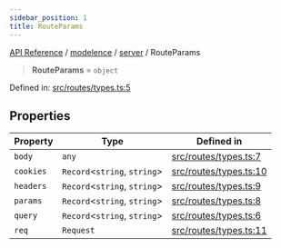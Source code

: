 ```yaml
---
sidebar_position: 1
title: RouteParams
---
```


[API Reference](/api-reference/modelence/server/type-aliases/../../../index) / [modelence](/api-reference/modelence/server/type-aliases/../../index) / [server](/api-reference/modelence/server/type-aliases/../index) / RouteParams

> **RouteParams** = `object`

Defined in: [src/routes/types.ts:5](https://github.com/modelence/modelence/blob/7e5aaad36b6290854f32f400608c1fe022c3eb0b/packages/modelence/src/routes/types.ts#L5)

## Properties

| Property | Type | Defined in |
| ------ | ------ | ------ |
| <a id="body"></a> `body` | `any` | [src/routes/types.ts:7](https://github.com/modelence/modelence/blob/7e5aaad36b6290854f32f400608c1fe022c3eb0b/packages/modelence/src/routes/types.ts#L7) |
| <a id="cookies"></a> `cookies` | `Record`\<`string`, `string`\> | [src/routes/types.ts:10](https://github.com/modelence/modelence/blob/7e5aaad36b6290854f32f400608c1fe022c3eb0b/packages/modelence/src/routes/types.ts#L10) |
| <a id="headers"></a> `headers` | `Record`\<`string`, `string`\> | [src/routes/types.ts:9](https://github.com/modelence/modelence/blob/7e5aaad36b6290854f32f400608c1fe022c3eb0b/packages/modelence/src/routes/types.ts#L9) |
| <a id="params"></a> `params` | `Record`\<`string`, `string`\> | [src/routes/types.ts:8](https://github.com/modelence/modelence/blob/7e5aaad36b6290854f32f400608c1fe022c3eb0b/packages/modelence/src/routes/types.ts#L8) |
| <a id="query"></a> `query` | `Record`\<`string`, `string`\> | [src/routes/types.ts:6](https://github.com/modelence/modelence/blob/7e5aaad36b6290854f32f400608c1fe022c3eb0b/packages/modelence/src/routes/types.ts#L6) |
| <a id="req"></a> `req` | `Request` | [src/routes/types.ts:11](https://github.com/modelence/modelence/blob/7e5aaad36b6290854f32f400608c1fe022c3eb0b/packages/modelence/src/routes/types.ts#L11) |
